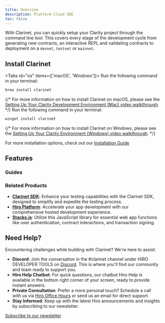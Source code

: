 ```yaml
---
title: Overview
description: Platform Cloud IDE
toc: false
---
```



With Clarinet, you can quickly setup your Clarity project through the command line tool. This covers every stage of the development cycle from generating new contracts, an interactive REPL and validating contracts to deployment on a `devnet`, `testnet` or `mainnet`.

## Install Clarinet
<Tabs id="os" items={['macOS', 'Windows']}>
  <Tab value="macOS">
  Run the following command in your terminal:
  
  ```bash
  brew install clarinet
  ```

  {/* For more information on how to install Clarinet on macOS, please see the [Setting Up Your Clarity Development Environment (Mac) video walkthrough](). */}
  </Tab>
  <Tab value="Windows">
  Run the following command in your terminal:

  ```bash
  winget install clarinet
  ```

  {/* For more information on how to install Clarinet on Windows, please see the [Setting Up Your Clarity Environment (Windows) video walkthrough](). */}
  </Tab>
</Tabs>

<Callout title="Additional Installation">For more installation options, check out our [Installation Guide](/docs/clarinet/installation)</Callout>


## Features

<Cards>
  <Card
    href="/clarinet/features/create-new-contract"
    title="Create a new contract"
    description="Add new contracts to your project and have them automatically configured in your project file."
  />
  <Card
    href="/clarinet/features/debug-contract"
    title="Debug a contract"
    description="Utilize powerful debugging tools to step through your code, print values, and trace execution paths."
  />
  <Card
    href="/clarinet/features/write-unit-tests"
    title="Write unit tests"
    description="Leverage the Clarinet SDK to write comprehensive unit tests, ensuring your contract performs as expected."
  />
  <Card
    href="/clarinet/features/create-deployment-plans"
    title="Create deployment plans"
    description="Employ customizable deployment plans to streamline your contract deployments, facilitating multi-step processes with ease."
  />
</Cards>

### Guides

<Cards>
  <Card
    href="/clarinet/features/run-local-development-environment"
    title="Run a local development environment"
    description="Set up a local devnet environment for developing and testing in a controlled environment before deployment."
  />
  <Card
    href="/clarinet/features/create-deployment-plan"
    title="Analyzing contracts for vulnerabilities"
    description="Learn how to enable the `check_checker` feature to identify potentially dangerous areas in your contracts."
  />
</Cards>

### Related Products

- **[Clarinet SDK](https://docs.hiro.so/clarinet)**: Enhance your testing capabilities with the Clarinet SDK, designed to simplify and expedite the testing process.
- **[Hiro Platform](https://www.hiro.so/platform)**: Accelerate your app development with our comprehensive hosted development experience.
- **[Stacks.js](https://github.com/blockstack/stacks.js)**: Utilize this JavaScript library for essential web app functions like user authentication, contract interactions, and transaction signing.

## Need Help?

Encountering challenges while building with Clarinet? We're here to assist:

- **Discord**: Join the conversation in the #clarinet channel under HIRO DEVELOPER TOOLS on [Discord](https://discord.gg/hiro). This is where you'll find our community and team ready to support you.
- **Hiro Help Chatbot**: For quick questions, our chatbot Hiro Help is available in the bottom right corner of your screen, ready to provide instant answers.
- **Private Consultation**: Prefer a more personal touch? Schedule a call with us via [Hiro Office Hours](https://www.hiro.so/office-hours) or send us an email for direct support.
- **Stay Informed**: Keep up with the latest Hiro announcements and insights by subscribing to our newsletter.

[Subscribe to our newsletter](https://www.hiro.so/newsletter)